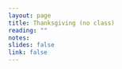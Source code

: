 ```yaml
---
layout: page
title: Thanksgiving (no class) 
reading: ""
notes: 
slides: false
link: false
---
```


